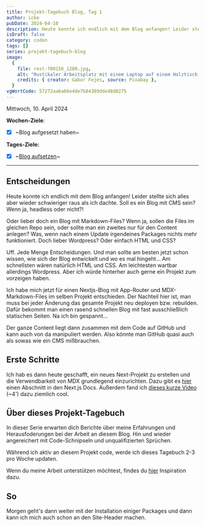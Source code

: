 ```yaml
---
title: Projekt-Tagebuch Blog, Tag 1
author: icke
pubDate: 2024-04-10
description: Heute konnte ich endlich mit dem Blog anfangen! Leider stellte sich alles aber wieder schwieriger raus als ich dachte. Soll es ein Blog mit CMS sein? Wenn ja, headless oder nicht...
isDraft: false
category: coden
tags: []
series: projekt-tagebuch-blog
image:
  {
    file: rest-700156_1280.jpg,
    alt: "Rustikaler Arbeitsplatz mit einem Laptop auf einem Holztisch, daneben eine Hängematte.",
    credits: { creator: Gabor Fejes, source: Pixabay },
  }
vgWortCode: 57272aa6a66e4de7b84389dde48d0275
---
```


Mittwoch, 10. April 2024

**Wochen-Ziele**:

- [x] ~Blog aufgesetzt haben~

**Tages-Ziele:**

- [x] ~[Blog aufsetzen](#erste-schritte)~

---

## Entscheidungen

Heute konnte ich endlich mit dem Blog anfangen! Leider stellte sich alles aber wieder schwieriger raus als ich dachte. Soll es ein Blog mit CMS sein? Wenn ja, headless oder nicht?!

Oder lieber doch ein Blog mit Markdown-Files? Wenn ja, sollen die Files im gleichen Repo sein, oder sollte man ein zweites nur für den Content anlegen? Was, wenn nach einem Update irgendeines Packages nichts mehr funktioniert. Doch lieber Wordpress? Oder einfach HTML und CSS?

Uff. Jede Menge Entscheidungen. Und man sollte am besten jetzt schon wissen, wie sich der Blog entwickelt und wo es mal hingeht... Am schnellsten wären natürlich HTML und CSS. Am leichtesten wartbar allerdings Wordpress. Aber ich würde hinterher auch gerne ein Projekt zum vorzeigen haben.

Ich habe mich jetzt für einen Nextjs-Blog mit App-Router und MDX-Markdown-Files im selben Projekt entschieden. Der Nachteil hier ist, man muss bei jeder Änderung das gesamte Projekt neu deployen bzw. rebuilden. Dafür bekommt man einen rasend schnellen Blog mit fast ausschließlich statischen Seiten. Na ich bin gespannt...

Der ganze Content liegt dann zusammen mit dem Code auf GitHub und kann auch von da manipuliert werden. Also könnte man GitHub quasi auch als sowas wie ein CMS mißbrauchen.

## Erste Schritte

Ich hab es dann heute geschafft, ein neues Next-Projekt zu erstellen und die Verwendbarkeit von MDX grundlegend einzurichten. Dazu gibt es [hier](https://nextjs.org/docs/app/building-your-application/configuring/mdx) einen Abschnitt in den Next.js Docs. Außerdem fand ich [dieses kurze Video](https://www.youtube.com/watch?v=0pEbT-NwmHk) (~4') dazu ziemlich cool.

## Über dieses Projekt-Tagebuch

In dieser Serie erwarten dich Berichte über meine Erfahrungen und Herausfoderungen bei der Arbeit an diesem Blog. Hin und wieder angereichert mit Code-Schnipseln und unqualifizierten Sprüchen.

Während ich aktiv an diesem Projekt code, werde ich dieses Tagebuch 2-3 pro Woche updaten.

Wenn du meine Arbeit unterstützen möchtest, findes du [hier](/support) Inspiration dazu.

## So

Morgen geht's dann weiter mit der Installation einiger Packages und dann kann ich mich auch schon an den Site-Header machen.
